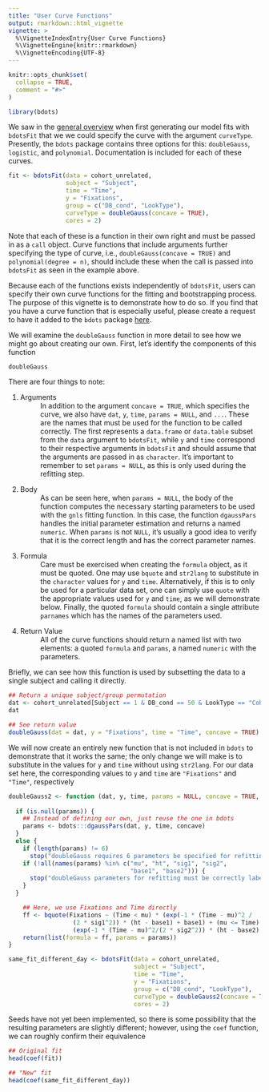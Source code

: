 ```yaml
---
title: "User Curve Functions"
output: rmarkdown::html_vignette
vignette: >
  %\VignetteIndexEntry{User Curve Functions}
  %\VignetteEngine{knitr::rmarkdown}
  %\VignetteEncoding{UTF-8}
---
```



```r
knitr::opts_chunk$set(
  collapse = TRUE,
  comment = "#>"
)
```

```r
library(bdots)
```

We saw in the [general overview](bdots.html) when first generating our model fits with `bdotsFit` that we we could specify the curve with the argument `curveType`. Presently, the `bdots` package contains three options for this: `doubleGauss`, `logistic`, and `polynomial`. Documentation is included for each of these curves. 

```r
fit <- bdotsFit(data = cohort_unrelated,
                subject = "Subject",
                time = "Time",
                y = "Fixations",
                group = c("DB_cond", "LookType"),
                curveType = doubleGauss(concave = TRUE),
                cores = 2)
```

Note that each of these is a function in their own right and must be passed in as a `call` object. Curve functions that include arguments further specifying the type of curve, i.e., `doubleGauss(concave = TRUE)` and `polynomial(degree = n)`, should include these when the call is passed into `bdotsFit` as seen in the example above.

Because each of the functions exists independently of `bdotsFit`, users can specify their own curve functions for the fitting and bootstrapping process. The purpose of this vignette is to demonstrate how to do so. If you find that you have a curve function that is especially useful, please create a request to have it added to the `bdots` package [here](https://github.com/collinn/bdots/issues).

We will examine the `doubleGauss` function in more detail to see how we might go about creating our own. First, let's identify the components of this function

```r
doubleGauss
```

There are four things to note:

1. Arguments
  : In addition to the argument `concave = TRUE`, which specifies the curve, we also have `dat`, `y`, `time`, `params = NULL`, and `...`. These are the names that must be used for the function to be called correctly. The first represents a `data.frame` or `data.table` subset from the `data` argument to `bdotsFit`, while `y` and `time` correspond to their respective arguments in `bdotsFit` and should assume that the arguments are passed in as `character`. It's important to remember to set `params = NULL`, as this is only used during the refitting step. 
2. Body
  : As can be seen here, when `params = NULL`, the body of the function computes the necessary starting parameters to be used with the `gnls` fitting function. In this case, the function `dgaussPars` handles the initial parameter estimation and returns a named `numeric`. When `params` is not `NULL`, it's usually a good idea to verify that it is the correct length and has the correct parameter names. 
4. Formula
  : Care must be exercised when creating the `formula` object, as it must be quoted. One may use `bquote` and `str2lang` to substitute in the `character` values for `y` and `time`. Alternatively, if this is to only be used for a particular data set, one can simply use `quote` with the appropriate values used for `y` and `time`, as we will demonstrate below. Finally, the quoted `formula` should contain a single attribute `parnames` which has the names of the parameters used. 
3. Return Value
  : All of the curve functions should return a named list with two elements: a quoted `formula` and `params`, a named `numeric` with the parameters. 

Briefly, we can see how this function is used by subsetting the data to a single subject and calling it directly.

```r
## Return a unique subject/group permutation
dat <- cohort_unrelated[Subject == 1 & DB_cond == 50 & LookType == "Cohort", ]
dat
```

```r
## See return value
doubleGauss(dat = dat, y = "Fixations", time = "Time", concave = TRUE)
```

We will now create an entirely new function that is not included in `bdots` to demonstrate that it works the same; the only change we will make is to substitute in the values for `y` and `time` without using `str2lang`. For our data set here, the corresponding values to `y` and `time` are `"Fixations"` and `"Time"`, respectively

```r
doubleGauss2 <- function (dat, y, time, params = NULL, concave = TRUE, ...) {
  
  if (is.null(params)) {
    ## Instead of defining our own, just reuse the one in bdots
    params <- bdots:::dgaussPars(dat, y, time, concave)
  }
  else {
    if (length(params) != 6) 
      stop("doubleGauss requires 6 parameters be specified for refitting")
    if (!all(names(params) %in% c("mu", "ht", "sig1", "sig2", 
                                  "base1", "base2"))) {
      stop("doubleGauss parameters for refitting must be correctly labeled")
    }
  }

    ## Here, we use Fixations and Time directly
    ff <- bquote(Fixations ~ (Time < mu) * (exp(-1 * (Time - mu)^2 / 
                  (2 * sig1^2)) * (ht - base1) + base1) + (mu <= Time) * 
                  (exp(-1 * (Time - mu)^2/(2 * sig2^2)) * (ht - base2) + base2))
    return(list(formula = ff, params = params))
}

same_fit_different_day <- bdotsFit(data = cohort_unrelated,
                                   subject = "Subject",
                                   time = "Time",
                                   y = "Fixations",
                                   group = c("DB_cond", "LookType"),
                                   curveType = doubleGauss2(concave = TRUE),
                                   cores = 2)
```

Seeds have not yet been implemented, so there is some possibility that the resulting parameters are slightly different; however, using the `coef` function, we can roughly confirm their equivalence

```r
## Original fit
head(coef(fit))

## "New" fit
head(coef(same_fit_different_day))
```













